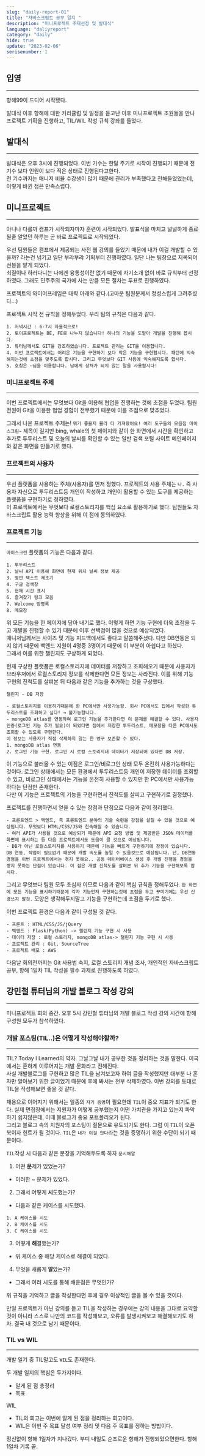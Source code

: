 ```yaml
---
slug: "daily-report-01"
title: "자바스크립트 공부 일지 "
description: "미니프로젝트 주제선정 및 발대식"
language: "daliyreport"
category: "daily"
hide: true
update: "2023-02-06"
serisenumber: 1
---
```

## 입영
---
항해99이 드디어 시작됐다.

발대식 이후 항해에 대한 커리큘럼 및 일정을 듣고난 이후 미니프로젝트 조원들을 만나 프로젝트 기획을 진행하고, TIL/WIL 작성 규칙 강좌를 들었다.

## 발대식
---
발대식은 오후 3시에 진행되었다.
이번 기수는 한달 주기로 시작이 진행되기 때문에 전 기수 보다 인원이 보다 적은 상태로 진행된다고한다.  
전 기수까지는 매니저 비율 수강생이 많기 때문에 관리가 부족했다고 전해들었었는데, 이렇게 바뀐 점은 만족스럽다.

## 미니프로젝트
---
아니나 다를까 캠프가 시작되자마자 훈련이 시작되었다.
발표식을 마치고 널널하게 종료될줄 알았던 하루는 곧 바로 프로젝트로 시작되었다.  

우선 팀원들은 캠프에서 제공되는 사전 웹 강의를 들었기 때문에 내가 이걸 개발할 수 있을까? 라는건 넘기고 일단 부랴부랴 기획부터 진행하였다. 일단 나는 팀장으로 지목되어 선봉을 맡게 되었다.  
쇠질이나 하러다니는 나에겐 융통성이란 없기 때문에 자기소개 없이 바로 규칙부터 선정하였다. 그래도 민주주의 국가에 사는 만큼 모든 절차는 투표로 진행하였다.  

프로젝트의 와이어프레임은 대략 아래와 같다.(고마운 팀원분께서 정성스럽게 그려주셨다...)

프로젝트 시작 전 규칙을 정해두었다. 우리 팀의 규칙은 다음과 같다.
```text
1. 저녁시간 : 6-7시 자율적으로!
2. 토이프로젝트는 BE, FE로 나누지 않습니다! 하나의 기능을 도맡아 개발을 진행해 봅시다.
3. 튜터님께서도 GIT을 강조하였습니다. 프로젝트 관리는 GIT을 이용합니다.
4. 이번 프로젝트에서는 어려운 기능을 구현하기 보다 작은 기능을 구현합시다. 패턴에 익숙해지는것에 초점을 맞추도록 합시다. 그리고 무엇보다 GIT 사용에 익숙해지도록 합시다.
5. 호칭은 ~님을 이용합니다. 남에게 상처가 되지 않는 말을 사용합시다!
```

### 미니프로젝트 주제
---
이번 프로젝트에서는 무엇보다 Git을 이용해 협업을 진행하는 것에 초점을 두었다. 팀원 전원이 Git을 이용한 협업 경험이 전무했기 때문에 이를 초점으로 맞추었다.  

그래서 나온 프로젝트 주제는! `뭐가 좋을지 몰라 다 가져왔어요! 여러 도구들의 모음집 마이스크린~` 제목이 길지만 bing, whale의 첫 페이지와 같이 한 화면에서 시간을 확인하고 추가로 투두리스트 및 오늘의 날씨를 확인할 수 있는 일반 검색 포털 사이트 메인페이지와 같은 화면을 만들기로 했다.

### 프로젝트의 사용자
---
우선 플랫폼을 사용하는 주체(사용자)를 먼저 정했다. 프로젝트의 사용 주체는 `나.` 즉 사용자 자신으로 투두리스트등 개인이 작성하고 개인이 활용할 수 있는 도구를 제공하는 플랫폼을 구현하기로 정하였다.  
이 프로젝트에서는 무엇보다 로컬스토리지를 핵심 요소로 활용하기로 했다. 팀원들도 자바스크립트 활용 능력 향상을 위해 이 점에 동의하였다.

### 프로젝트 기능
---
`마이스크린` 플랫폼의 기능은 다음과 같다.
```text
1. 투두리스트
2. 날씨 API 이용해 화면에 현재 위치 날씨 정보 제공
3. 명언 텍스트 제조기
4. 구글 검색창
5. 현재 시간 표시
6. 즐겨찾기 링크 모음
7. Welcome 방명록
8. 메모장
```
위 모든 기능을 한 페이지에 담아 내기로 했다. 이렇게 하면 기능 구현에 더욱 초점을 두고 개발을 진행할 수 있기 때문에 이후 선택점이 많을 것으로 예상되었다.  
매니저님께서는 사이즈 및 기능 피드백에서도 좋다고 말씀해주셨다. 다만 DB연동은 되지 않기 때문에 백엔드 지원이 4명중 3명이기 때문에 이 부분이 아쉽다고 하셨다.  
그래서 이를 위한 챌린지도 구상하게 되었다.  

현재 구상한 플랫폼은 로컬스토리지에 데이터를 저장하고 조회해오기 때문에 사용자가 브라우저에서 로컬스토리지 정보를 삭제한다면 모든 정보는 사라진다. 이를 위해 기능 구현의 진척도를 살펴본 뒤 다음과 같은 기능을 추가하는 것을 구상했다.
```text
챌린지 - DB 저장

- 로컬스토리지를 이용하기때문에 한 PC에서만 사용가능함. 회사 PC에서도 집에서 작성한 투두리스트를 조회하고 싶다! → 불가능합니다.
- mongoDB atlas를 연동하여 로그인 기능을 추가한다면 이 문제를 해결할 수 있다. 사용자 인증(로그인 기능 추가 필요)이 되었다면 집에서 저장한 투두리스트, 메모장을 다른 PC에서도 조회할 수 있도록 구현한다.
이 정보는 사용자가 직접 삭제하지 않는 한 영구 보존할 수 있다.
1. mongoDB atlas 연동
2. 로그인 기능 구현. 로그인 시 로컬 스토리지내 데이터가 저장되어 있다면 DB 저장.
```
이 기능으로 불러올 수 있는 이점은 로그인/비로그인 상태 모두 온전히 사용가능하다는 것이다. 로그인 상태에서는 모든 환경에서 투두리스트등 개인이 저장한 데이터를 조회할 수 있고, 비로그인 상태에서는 기능을 온전히 사용할 수 있지만 한 PC에서만 사용가능하다는 단점만 존재한다.  
다만 이 기능은 프로젝트의 기능을 구현하면서 진척도를 살피고 구현하기로 결정했다.  

프로젝트를 진행하면서 얻을 수 있는 장점과 단점으로 다음과 같이 정리했다.
```text
- 프론트엔드 > 백엔드, 즉 프론트엔드 분야의 기술 숙련을 강점을 살릴 수 있을 것으로 예상됩니다. 무엇보다 HTML/CSS/JS와 친숙해질 수 있습니다.
- 여러 API가 사용될 것으로 예상되기 때문에 API 요청 방법 및 제공받은 JSON 데이터를 화면에 표시하는 등 다음 프로젝트에서도 도움이 클 것으로 예상됩니다.
- DB가 아닌 로컬스토리지를 사용하기 때문에 기능을 빠르게 구현하기에 장점이 있습니다. DB 연동, 작업이 필요없기 때문에 개발 속도를 높일 수 있을것으로 예상됩니다. 단, DB연동 경험을 이번 프로젝트에서는 겪지 못해요.. 공동 데이터베이스 생성 후 개발 진행을 경험을 쌓지 못하는 단점이 있습니다. 이 점은 개발 진척도를 살펴본 뒤 추가 기능을 구현해보록 합시다.
```

그리고 무엇보다 팀원 모두 초심자 이므로 다음과 같이 핵심 규칙을 정해두었다. `한 화면에 모든 기능을 표시하기때문에 각자 기능먼저 구현하는것에 초점을 두고 꾸미기에는 우선 신경쓰지 말것.` 모양은 생각해두지말고 기능을 구현하는데 초점을 두기로 했다.

이번 프로젝트 환경은 다음과 같이 구성될 것 같다.
```text
- 프론트 : HTML/CSS/JS/jQuery
- 백엔드 : Flask(Python) -> 챌린지 기능 구현 시 사용
- 데이터 저장 : 로컬 스토리지, mongoDB atlas-> 챌린지 기능 구현 시 사용
- 프로젝트 관리 : Git, SourceTree
- 프로젝트 배포 : AWS
```

다음날 회의전까지는 Git 사용법 숙지, 로컬 스토리지 개념 조사, 개인적인 자바스크립트 공부, 항해 1일차 TIL 작성을 필수 과제로 진행하도록 하였다.

## 강민철 튜터님의 개발 블로그 작성 강의
---
미니프로젝트 회의 중간. 오후 5시 강민철 튜터님의 개발 블로그 작성 강의 시간에 항해 구성원 모두가 참석하였다.  

### 개발 포스팅(TIL..)은 어떻게 작성해야할까?
---
TIL? Today I Learned의 약자. 그날그날 내가 공부한 것을 정리하는 것을 말한다. 미국에서는 흔하게 이루어지는 개발 문화라고 전해진다.  
사실 개발블로그를 구현하고 많은 TIL을 남겨보고자 하여 글을 작성했지만 대부분 나 혼자만 알아보기 위한 글이었기 때문에 후에 봐서는 전부 삭제하였다. 이번 강의를 토대로 TIL을 작성해보면 좋을 것 같다.

채용으로 이어지기 위해서는 일종의 `자기 증명`이 필요한데 `TIL`이 중요 지표가 되기도 한다. 실제 면접장에서는 지원자가 어떻게 공부했는지 어떤 가치관을 가지고 있는지 파악하기 쉽지않은데, 이때 블로그가 중요 포트폴리오가 된다.  
그리고 블로그 속의 지원자의 포스팅이 질문으로 유도되기도 한다. 그럼 이 `TIL`이 오픈북이자 힌트가 될 것이다. `TIL`은 `내가 이걸 안다`라는 것을 증명하기 위한 수단이 되기 때문이다.

`TIL`작성 시 다음과 같은 문장을 기억해두도록 하자 `문시해알`

1. 어떤 **문**제가 있었는가?  
- 이러한 ~ 문제가 있었다.
2. 그래서 어떻게 **시**도했는가?  
- 다음과 같은 케이스를 시도했다.
```text
1. A 케이스를 시도
2. B 케이스를 시도
3. C 케이스를 시도
```
3. 어떻게 **해**결했는가?  
- 위 케이스 중 해당 케이스로 해결이 되었다.
4. 무엇을 새롭게 **알**았는가?  
- 그래서 여러 시도를 통해 배운점은 무엇인가?

위 규칙을 기억하고 글을 작성한다면 후에 경우 이상적인 글을 볼 수 있을 것이다.

만일 프로젝트가 아닌 강의를 듣고 TIL을 작성하는 경우에는 강의 내용을 그대로 요약할 것이 아니라 스스로 나만의 코드를 작성해보고, 오류를 발생시켜보고 해결해보기도 하자. 결국 내 것으로 남기 때문이다.

### TIL vs WIL
---
개발 일기 중 TIL말고도 `WIL`도 존재한다.

두 개발 일지의 핵심은 두가지이다.
- 알게 된 점 총정리
- 목표

WIL
- TIL의 회고는 이번에 알게 된 점을 정리하는 회고이다.
- WIL은 이번 주 목표 달성 여부 정리 및 다음 주 목표를 정하는 방법이다.

정신없이 항해 1일차가 지나갔다. 부디 내일도 순조로운 항해가 진행되었으면한다. 항해 1일차 기록 끝.